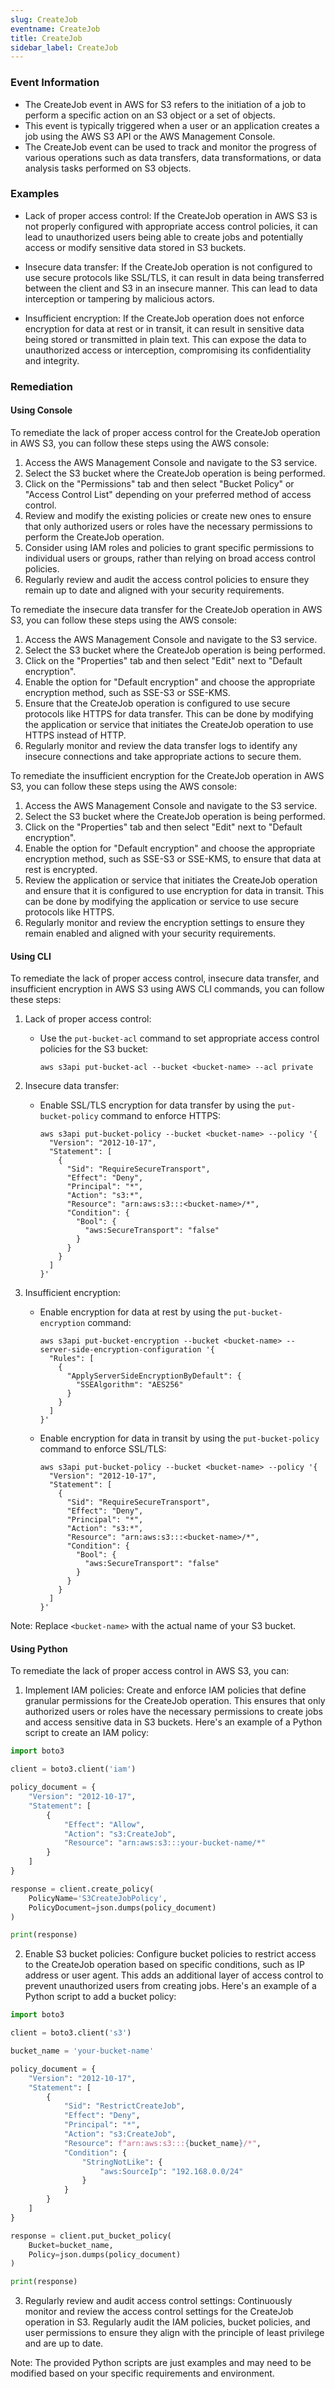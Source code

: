 ```yaml
--- 
slug: CreateJob
eventname: CreateJob
title: CreateJob
sidebar_label: CreateJob
---
```

                       
### Event Information

- The CreateJob event in AWS for S3 refers to the initiation of a job to perform a specific action on an S3 object or a set of objects.
- This event is typically triggered when a user or an application creates a job using the AWS S3 API or the AWS Management Console.
- The CreateJob event can be used to track and monitor the progress of various operations such as data transfers, data transformations, or data analysis tasks performed on S3 objects.


### Examples

- Lack of proper access control: If the CreateJob operation in AWS S3 is not properly configured with appropriate access control policies, it can lead to unauthorized users being able to create jobs and potentially access or modify sensitive data stored in S3 buckets.

- Insecure data transfer: If the CreateJob operation is not configured to use secure protocols like SSL/TLS, it can result in data being transferred between the client and S3 in an insecure manner. This can lead to data interception or tampering by malicious actors.

- Insufficient encryption: If the CreateJob operation does not enforce encryption for data at rest or in transit, it can result in sensitive data being stored or transmitted in plain text. This can expose the data to unauthorized access or interception, compromising its confidentiality and integrity.

### Remediation

#### Using Console

To remediate the lack of proper access control for the CreateJob operation in AWS S3, you can follow these steps using the AWS console:

1. Access the AWS Management Console and navigate to the S3 service.
2. Select the S3 bucket where the CreateJob operation is being performed.
3. Click on the "Permissions" tab and then select "Bucket Policy" or "Access Control List" depending on your preferred method of access control.
4. Review and modify the existing policies or create new ones to ensure that only authorized users or roles have the necessary permissions to perform the CreateJob operation.
5. Consider using IAM roles and policies to grant specific permissions to individual users or groups, rather than relying on broad access control policies.
6. Regularly review and audit the access control policies to ensure they remain up to date and aligned with your security requirements.

To remediate the insecure data transfer for the CreateJob operation in AWS S3, you can follow these steps using the AWS console:

1. Access the AWS Management Console and navigate to the S3 service.
2. Select the S3 bucket where the CreateJob operation is being performed.
3. Click on the "Properties" tab and then select "Edit" next to "Default encryption".
4. Enable the option for "Default encryption" and choose the appropriate encryption method, such as SSE-S3 or SSE-KMS.
5. Ensure that the CreateJob operation is configured to use secure protocols like HTTPS for data transfer. This can be done by modifying the application or service that initiates the CreateJob operation to use HTTPS instead of HTTP.
6. Regularly monitor and review the data transfer logs to identify any insecure connections and take appropriate actions to secure them.

To remediate the insufficient encryption for the CreateJob operation in AWS S3, you can follow these steps using the AWS console:

1. Access the AWS Management Console and navigate to the S3 service.
2. Select the S3 bucket where the CreateJob operation is being performed.
3. Click on the "Properties" tab and then select "Edit" next to "Default encryption".
4. Enable the option for "Default encryption" and choose the appropriate encryption method, such as SSE-S3 or SSE-KMS, to ensure that data at rest is encrypted.
5. Review the application or service that initiates the CreateJob operation and ensure that it is configured to use encryption for data in transit. This can be done by modifying the application or service to use secure protocols like HTTPS.
6. Regularly monitor and review the encryption settings to ensure they remain enabled and aligned with your security requirements.

#### Using CLI

To remediate the lack of proper access control, insecure data transfer, and insufficient encryption in AWS S3 using AWS CLI commands, you can follow these steps:

1. Lack of proper access control:
   - Use the `put-bucket-acl` command to set appropriate access control policies for the S3 bucket:
     ```
     aws s3api put-bucket-acl --bucket <bucket-name> --acl private
     ```

2. Insecure data transfer:
   - Enable SSL/TLS encryption for data transfer by using the `put-bucket-policy` command to enforce HTTPS:
     ```
     aws s3api put-bucket-policy --bucket <bucket-name> --policy '{
       "Version": "2012-10-17",
       "Statement": [
         {
           "Sid": "RequireSecureTransport",
           "Effect": "Deny",
           "Principal": "*",
           "Action": "s3:*",
           "Resource": "arn:aws:s3:::<bucket-name>/*",
           "Condition": {
             "Bool": {
               "aws:SecureTransport": "false"
             }
           }
         }
       ]
     }'
     ```

3. Insufficient encryption:
   - Enable encryption for data at rest by using the `put-bucket-encryption` command:
     ```
     aws s3api put-bucket-encryption --bucket <bucket-name> --server-side-encryption-configuration '{
       "Rules": [
         {
           "ApplyServerSideEncryptionByDefault": {
             "SSEAlgorithm": "AES256"
           }
         }
       ]
     }'
     ```
   - Enable encryption for data in transit by using the `put-bucket-policy` command to enforce SSL/TLS:
     ```
     aws s3api put-bucket-policy --bucket <bucket-name> --policy '{
       "Version": "2012-10-17",
       "Statement": [
         {
           "Sid": "RequireSecureTransport",
           "Effect": "Deny",
           "Principal": "*",
           "Action": "s3:*",
           "Resource": "arn:aws:s3:::<bucket-name>/*",
           "Condition": {
             "Bool": {
               "aws:SecureTransport": "false"
             }
           }
         }
       ]
     }'
     ```
   
Note: Replace `<bucket-name>` with the actual name of your S3 bucket.

#### Using Python

To remediate the lack of proper access control in AWS S3, you can:

1. Implement IAM policies: Create and enforce IAM policies that define granular permissions for the CreateJob operation. This ensures that only authorized users or roles have the necessary permissions to create jobs and access sensitive data in S3 buckets. Here's an example of a Python script to create an IAM policy:

```python
import boto3

client = boto3.client('iam')

policy_document = {
    "Version": "2012-10-17",
    "Statement": [
        {
            "Effect": "Allow",
            "Action": "s3:CreateJob",
            "Resource": "arn:aws:s3:::your-bucket-name/*"
        }
    ]
}

response = client.create_policy(
    PolicyName='S3CreateJobPolicy',
    PolicyDocument=json.dumps(policy_document)
)

print(response)
```

2. Enable S3 bucket policies: Configure bucket policies to restrict access to the CreateJob operation based on specific conditions, such as IP address or user agent. This adds an additional layer of access control to prevent unauthorized users from creating jobs. Here's an example of a Python script to add a bucket policy:

```python
import boto3

client = boto3.client('s3')

bucket_name = 'your-bucket-name'

policy_document = {
    "Version": "2012-10-17",
    "Statement": [
        {
            "Sid": "RestrictCreateJob",
            "Effect": "Deny",
            "Principal": "*",
            "Action": "s3:CreateJob",
            "Resource": f"arn:aws:s3:::{bucket_name}/*",
            "Condition": {
                "StringNotLike": {
                    "aws:SourceIp": "192.168.0.0/24"
                }
            }
        }
    ]
}

response = client.put_bucket_policy(
    Bucket=bucket_name,
    Policy=json.dumps(policy_document)
)

print(response)
```

3. Regularly review and audit access control settings: Continuously monitor and review the access control settings for the CreateJob operation in S3. Regularly audit the IAM policies, bucket policies, and user permissions to ensure they align with the principle of least privilege and are up to date.

Note: The provided Python scripts are just examples and may need to be modified based on your specific requirements and environment.


 